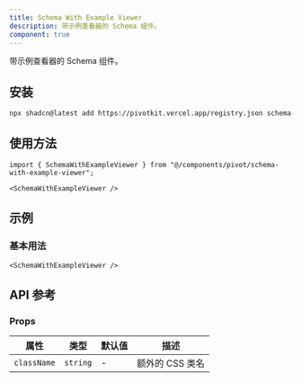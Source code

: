 ```yaml
---
title: Schema With Example Viewer
description: 带示例查看器的 Schema 组件。
component: true
---
```


带示例查看器的 Schema 组件。

<ComponentPreview name="schema-with-example-viewer-demo" />

## 安装

```bash
npx shadcn@latest add https://pivotkit.vercel.app/registry.json schema-with-example-viewer
```

## 使用方法

```tsx
import { SchemaWithExampleViewer } from "@/components/pivot/schema-with-example-viewer";
```

```tsx
<SchemaWithExampleViewer />
```

## 示例

### 基本用法

```tsx
<SchemaWithExampleViewer />
```

## API 参考

### Props

| 属性        | 类型     | 默认值 | 描述            |
| ----------- | -------- | ------ | --------------- |
| `className` | `string` | -      | 额外的 CSS 类名 |
